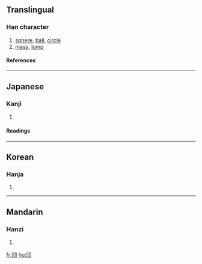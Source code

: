{{see|團}}

==Translingual==
===Han character===
{{Han char|rn=31|rad=囗|as=03|sn=6|four=|canj=田木戈 (WDI)}}
# [[sphere]], [[ball]], [[circle]]
# [[mass]], [[lump]]
====References====
{{Han ref|kx=0217.061|dkj=04703|dj=0444.090|hdz=10711.081|uh=56E3|ud=22243}}
----
==Japanese==
===Kanji===
{{ja-kanji|grade=5|rs=囗03}}
# {{defn|Japanese}} 
====Readings====
{{ja-readings|on=[[だん]] (dan), [[とん]] (ton)|kun=[[まるい]] (marui), [[かたまり]] (katamari)}}
----
==Korean==
===Hanja===
{{ko-hanja|hangeul=단|rv=dan|mr=tan}}
# {{defn|Korean}}
----
==Mandarin==
===Hanzi===
{{cmn-hanzi|pin=[[tuán]] (tuan2)|wg=t'uan<sup>2</sup>}}
# {{defn|Mandarin}}

[[fr:団]]
[[hu:団]]
